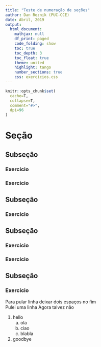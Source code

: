 ```yaml
---
title: "Teste de numeração de seções"
author: Dan Reznik (PUC-CCE)
date: Abril, 2019
output: 
  html_document:
    mathjax: null
    df_print: paged
    code_folding: show
    toc: true
    toc_depth: 3
    toc_float: true
    theme: united
    highlight: tango
    number_sections: true
    css: exercicios.css
---
```


```r
knitr::opts_chunk$set(
  cache=T,
  collapse=T,
  comment="#>",
  dpi=96
)
```

# Seção

## Subseção

### Exercicio

### Exercicio

## Subseção

### Exercicio

## Subseção

### Exercicio

### Exercicio

## Subseção

### Exercicio

Para pular linha deixar dois espaços no fim  
Pulei uma linha
Agora talvez não

1. hello
    a. ola
    a. ciao
    a. blabla
1. goodbye